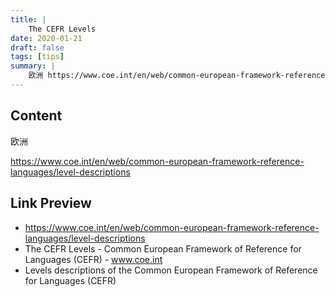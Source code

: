 ```yaml
---
title: |
    The CEFR Levels
date: 2020-01-21
draft: false
tags: [tips]
summary: |
    欧洲 https://www.coe.int/en/web/common-european-framework-reference-languages/level-descriptions
---
```


## Content

欧洲

https://www.coe.int/en/web/common-european-framework-reference-languages/level-descriptions

## Link Preview

- https://www.coe.int/en/web/common-european-framework-reference-languages/level-descriptions
- The CEFR Levels - Common European Framework of Reference for Languages (CEFR) - www.coe.int
- Levels descriptions of the Common European Framework of Reference for Languages (CEFR)
